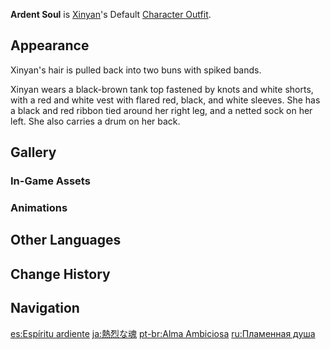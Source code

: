 {{Outfit Infobox
|id           = 204400
|image        = <gallery>
Character Xinyan Full Wish.png|Wish
Character Xinyan Game.png|In-Game
</gallery>
|character    = Xinyan
|type         = Default
|description  = Xinyan's outfit. A rocker's stage costume adorned with spikes.
|obtain       = Unlocked upon obtaining character
}}
'''Ardent Soul''' is [[Xinyan]]'s Default [[Character Outfit]].

==Appearance==
<!-- Keep appearance section short and concise. Limit to 1-2 paragraphs (preferably 1 paragraph) with 3-4 sentences each. -->
Xinyan's hair is pulled back into two buns with spiked bands.

Xinyan wears a black-brown tank top fastened by knots and white shorts, with a red and white vest with flared red, black, and white sleeves. She has a black and red ribbon tied around her right leg, and a netted sock on her left. She also carries a drum on her back.

==Gallery==
===In-Game Assets===
{{Assets/Outfit|Ardent Soul|nomain=1}}

===Animations===
{{Preview/CharacterAnimations|Xinyan|nocaption=1}}

==Other Languages==
{{Other Languages
|en      = Ardent Soul
|zhs     = 灵魂热望
|zhs_rm  = Línghún Rèwàng
|zht     = 靈魂熱望
|zht_rm  = Línghún Rèwàng
|zh_tl   = 
|ja      = 熱烈な魂
|ja_rm   = Netsuretsu-na Tamashii
|ja_tl   = Ardent Soul
|ko      = 열렬한 영혼
|ko_rm   = Yeolryeolhan yeonghon
|ko_tl   = Passionate Spirit
|es      = Espíritu ardiente
|es_tl   = Ardent Spirit
|fr      = Âme ardente
|fr_tl   = Ardent Soul
|ru      = Пламенная душа
|ru_tl   = Fiery Soul
|th      = จิตวิญญาณแห่งชาวร็อก
|th_rm   = Chitwinyan haeng chao rok
|th_tl   = Spirit of Rockers
|vi      = Linh Hồn Mong Mỏi
|vi_tl   = Longing Soul
|de      = Glühende Seele
|de_tl   = Ardent Soul
|id      = Ardent Soul
|pt      = Alma Ambiciosa
|pt_tl   = Ambitious Soul
|tr      = Ateşli Ruh
|tr_tl   = 
|it      = Anima ardente
|it_tl   = Ardent Soul
}}

==Change History==
{{Change History|1.1}}

==Navigation==
{{Dressing Room Navbox|type=outfit}}

[[es:Espíritu ardiente]]
[[ja:熱烈な魂]]
[[pt-br:Alma Ambiciosa]]
[[ru:Пламенная душа]]